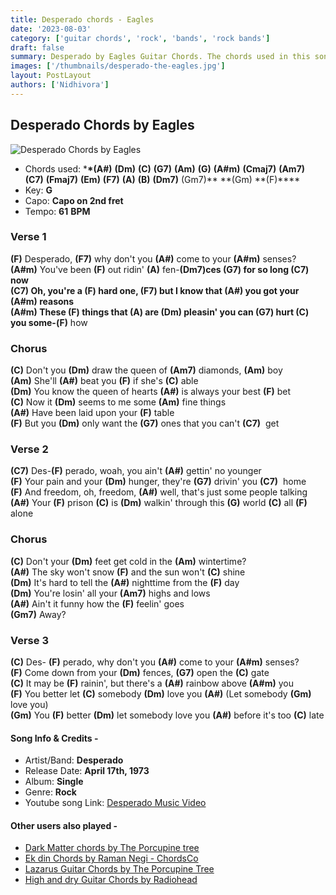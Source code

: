 ```yaml
---
title: Desperado chords - Eagles
date: '2023-08-03'
category: ['guitar chords', 'rock', 'bands', 'rock bands']
draft: false
summary: Desperado by Eagles Guitar Chords. The chords used in this song are (A#) (Dm) (C) (G7) (Am) (G). The key of this song is G major.
images: ['/thumbnails/desperado-the-eagles.jpg']
layout: PostLayout
authors: ['Nidhivora']
---
```


## Desperado Chords by Eagles

![Desperado Chords by Eagles](/thumbnails/desperado-the-eagles.jpg)

- Chords used: \***\*(A#)** **(Dm)** **(C)** **(G7)** **(Am)** **(G)** **(A#m)** **(Cmaj7)** **(Am7)** **(C7)** **(Fmaj7)** **(Em)** **(F7)** **(A)** **(B)** **(Dm7)** (Gm7)\*\* **(Gm) **(F)\*\*\*\*
- Key: **G**
- Capo: **Capo on 2nd fret**
- Tempo: **61** **BPM**

### Verse 1

**(F)** Desperado, **(F7)** why don't you **(A#)** come to your **(A#m)** senses?\
**(A#m)** You've been **(F)** out ridin' **(A)** fen-**(Dm7)**ces **(G7)** for so long **(C7)** now\
**(C7)** Oh, you're a **(F)** hard one, **(F7)** but I know that **(A#)** you got your **(A#m)** reasons\
**(A#m)** These **(F)** things that **(A)** are **(Dm)** pleasin' you can **(G7)** hurt **(C)** you some-**(F)** how

### Chorus

**(C)** Don't you **(Dm)** draw the queen of **(Am7)** diamonds, **(Am)** boy\
**(Am)** She'll **(A#)** beat you **(F)** if she's **(C)** able\
**(Dm)** You know the queen of hearts **(A#)** is always your best **(F)** bet\
**(C)** Now it **(Dm)** seems to me some **(Am)** fine things\
**(A#)** Have been laid upon your **(F)** table\
**(F)** But you **(Dm)** only want the **(G7)** ones that you can't **(C7)**  get

### Verse 2

**(C7)** Des-**(F)** perado, woah, you ain't **(A#)** gettin' no younger\
**(F)** Your pain and your **(Dm)** hunger, they're **(G7)** drivin' you **(C7)**  home\
**(F)** And freedom, oh, freedom, **(A#)** well, that's just some people talking\
**(A#)** Your **(F)** prison **(C)** is **(Dm)** walkin' through this **(G)** world **(C)** all **(F)** alone

### Chorus

**(C)** Don't your **(Dm)** feet get cold in the **(Am)** wintertime?\
**(A#)** The sky won't snow **(F)** and the sun won't **(C)** shine\
**(Dm)** It's hard to tell the **(A#)** nighttime from the **(F)** day\
**(Dm)** You're losin' all your **(Am7)** highs and lows\
**(A#)** Ain't it funny how the **(F)** feelin' goes\
**(Gm7)** Away?

### Verse 3

**(C)** Des- **(F)** perado, why don't you **(A#)** come to your **(A#m)** senses?\
**(F)** Come down from your **(Dm)** fences, **(G7)** open the **(C)** gate\
**(C)** It may be **(F)** rainin', but there's a **(A#)** rainbow above **(A#m)** you\
**(F)** You better let **(C)** somebody **(Dm)** love you **(A#)** (Let somebody **(Gm)** love you)\
**(Gm)** You **(F)** better **(Dm)** let somebody love you **(A#)** before it's too **(C)** late

#### Song Info & Credits -

- Artist/Band: **Desperado**
- Release Date: **April 17th, 1973**
- Album: **Single**
- Genre: **Rock**
- Youtube song Link: [Desperado Music Video](https://www.youtube.com/watch?v=W5g34llS_RM)

#### Other users also played -

- [Dark Matter chords by The Porcupine tree](https://www.chordsco.com/chords/dark-matter-chords-by-the-porcupine-tree)
- [Ek din Chords by Raman Negi - ChordsCo](https://www.chordsco.com/chords/ek-din-chords-by-raman-negi-chordsco)
- [Lazarus Guitar Chords by The Porcupine Tree](https://www.chordsco.com/chords/lazarus-guitar-chords-by-the-porcupine-tree)
- [High and dry Guitar Chords by Radiohead](https://www.chordsco.com/chords/high-and-dry-guitar-chords-by-radiohead)
